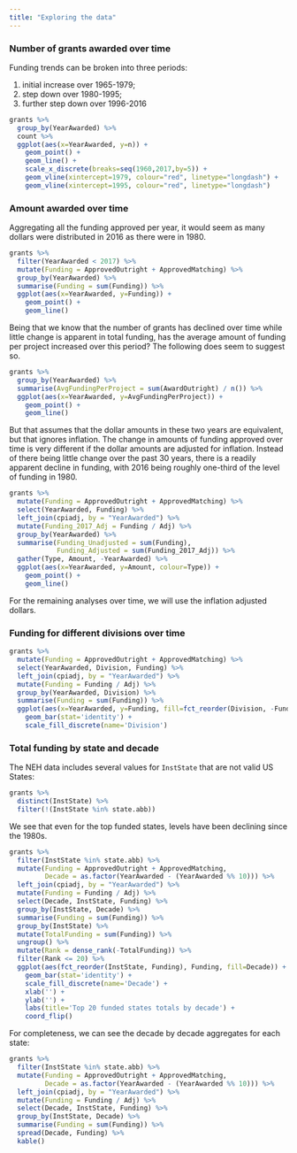```yaml
---
title: "Exploring the data"
---
```


### Number of grants awarded over time

Funding trends can be broken into three periods: 

1. initial increase over 1965-1979; 
2. step down over 1980-1995; 
3. further step down over 1996-2016

```r
grants %>%
  group_by(YearAwarded) %>%
  count %>%
  ggplot(aes(x=YearAwarded, y=n)) +
    geom_point() +
    geom_line() +
    scale_x_discrete(breaks=seq(1960,2017,by=5)) +
    geom_vline(xintercept=1979, colour="red", linetype="longdash") +
    geom_vline(xintercept=1995, colour="red", linetype="longdash")
```

### Amount awarded over time

Aggregating all the funding approved per year, it would seem as many dollars were distributed in 2016 as there were in 1980.

```r
grants %>%
  filter(YearAwarded < 2017) %>%
  mutate(Funding = ApprovedOutright + ApprovedMatching) %>%
  group_by(YearAwarded) %>%
  summarise(Funding = sum(Funding)) %>%
  ggplot(aes(x=YearAwarded, y=Funding)) +
    geom_point() +
    geom_line()
```

Being that we know that the number of grants has declined over time while little change is apparent in total funding, has the average amount of funding per project increased over this period? The following does seem to suggest so.

```r
grants %>%
  group_by(YearAwarded) %>%
  summarise(AvgFundingPerProject = sum(AwardOutright) / n()) %>%
  ggplot(aes(x=YearAwarded, y=AvgFundingPerProject)) +
    geom_point() +
    geom_line()
```

But that assumes that the dollar amounts in these two years are equivalent, but that ignores inflation. The change in amounts of funding approved over time is very different if the dollar amounts are adjusted for inflation. Instead of there being little change over the past 30 years, there is a readily apparent decline in funding, with 2016 being roughly one-third of the level of funding in 1980.

```r
grants %>%
  mutate(Funding = ApprovedOutright + ApprovedMatching) %>%
  select(YearAwarded, Funding) %>%
  left_join(cpiadj, by = "YearAwarded") %>%
  mutate(Funding_2017_Adj = Funding / Adj) %>%
  group_by(YearAwarded) %>%
  summarise(Funding_Unadjusted = sum(Funding),
            Funding_Adjusted = sum(Funding_2017_Adj)) %>%
  gather(Type, Amount, -YearAwarded) %>%
  ggplot(aes(x=YearAwarded, y=Amount, colour=Type)) +
    geom_point() +
    geom_line()
```

For the remaining analyses over time, we will use the inflation adjusted dollars.

### Funding for different divisions over time

```r
grants %>%  
  mutate(Funding = ApprovedOutright + ApprovedMatching) %>%
  select(YearAwarded, Division, Funding) %>%
  left_join(cpiadj, by = "YearAwarded") %>%
  mutate(Funding = Funding / Adj) %>%
  group_by(YearAwarded, Division) %>%
  summarise(Funding = sum(Funding)) %>%
  ggplot(aes(x=YearAwarded, y=Funding, fill=fct_reorder(Division, -Funding))) +
    geom_bar(stat='identity') +
    scale_fill_discrete(name='Division') 
```

### Total funding by state and decade

The NEH data includes several values for `InstState` that are not valid US States:

```r
grants %>%
  distinct(InstState) %>%
  filter(!(InstState %in% state.abb))
```

We see that even for the top funded states, levels have been declining since the 1980s.

```r
grants %>%
  filter(InstState %in% state.abb) %>%
  mutate(Funding = ApprovedOutright + ApprovedMatching,
         Decade = as.factor(YearAwarded - (YearAwarded %% 10))) %>%
  left_join(cpiadj, by = "YearAwarded") %>%
  mutate(Funding = Funding / Adj) %>%
  select(Decade, InstState, Funding) %>%
  group_by(InstState, Decade) %>%
  summarise(Funding = sum(Funding)) %>%
  group_by(InstState) %>%
  mutate(TotalFunding = sum(Funding)) %>%
  ungroup() %>%
  mutate(Rank = dense_rank(-TotalFunding)) %>%
  filter(Rank <= 20) %>%
  ggplot(aes(fct_reorder(InstState, Funding), Funding, fill=Decade)) +
    geom_bar(stat='identity') +
    scale_fill_discrete(name='Decade') +
    xlab('') +
    ylab('') +
    labs(title='Top 20 funded states totals by decade') +
    coord_flip()
```

For completeness, we can see the decade by decade aggregates for each state:

```r
grants %>%
  filter(InstState %in% state.abb) %>%
  mutate(Funding = ApprovedOutright + ApprovedMatching,
         Decade = as.factor(YearAwarded - (YearAwarded %% 10))) %>%
  left_join(cpiadj, by = "YearAwarded") %>%
  mutate(Funding = Funding / Adj) %>%
  select(Decade, InstState, Funding) %>%
  group_by(InstState, Decade) %>%
  summarise(Funding = sum(Funding)) %>%
  spread(Decade, Funding) %>%
  kable()
```